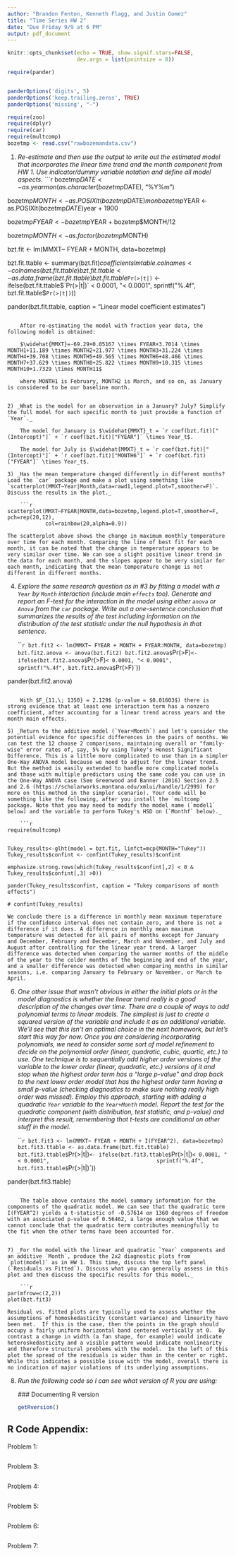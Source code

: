 ```yaml
---
author: "Brandon Fenton, Kenneth Flagg, and Justin Gomez"
title: "Time Series HW 2"
date: "Due Friday 9/9 at 6 PM"
output: pdf_document
---
```

  
```r
knitr::opts_chunk$set(echo = TRUE, show.signif.stars=FALSE,
                      dev.args = list(pointsize = 8))

require(pander)


panderOptions('digits', 5)
panderOptions('keep.trailing.zeros', TRUE)
panderOptions('missing', "-")

require(zoo)
require(dplyr)
require(car)
require(multcomp)
bozetmp <- read.csv("rawbozemandata.csv")
```


1) _Re-estimate and then use the output to write out the estimated model that incorporates the linear time trend and the month component from HW 1. Use indicator/dummy variable notation and define all model aspects._
    ```r
bozetmp$DATE <- as.yearmon(as.character(bozetmp$DATE), "%Y%m")

bozetmp$MONTH <- as.POSIXlt(bozetmp$DATE)$mon
bozetmp$YEAR <- as.POSIXlt(bozetmp$DATE)$year + 1900

bozetmp$FYEAR <- bozetmp$YEAR + bozetmp$MONTH/12

bozetmp$MONTH <- as.factor(bozetmp$MONTH)

bzt.fit <- lm(MMXT~ FYEAR + MONTH, data=bozetmp)

bzt.fit.ttable <- summary(bzt.fit)$coefficients
lmtable.colnames <- colnames(bzt.fit.ttable)
bzt.fit.ttable <- as.data.frame(bzt.fit.ttable)
bzt.fit.ttable$`Pr(>|t|)` <- ifelse(bzt.fit.ttable$`Pr(>|t|)` < 0.0001, "< 0.0001",
                                    sprintf("%.4f", bzt.fit.ttable$`Pr(>|t|)`))

pander(bzt.fit.ttable, caption = "Linear model coefficient estimates")

```
  
    After re-estimating the model with fraction year data, the following model is obtained:

    $\widehat{MMXT}=-69.29+0.05167 \times FYEAR+3.7014 \times MONTH1+11.189 \times MONTH2+21.977 \times MONTH3+31.224 \times MONTH4+39.708 \times MONTH5+49.565 \times MONTH6+48.466 \times MONTH7+37.629 \times MONTH8+25.822 \times MONTH9+10.315 \times MONTH10+1.7329 \times MONTH11$
  
    where MONTH1 is February, MONTH2 is March, and so on, as January is considered to be our baseline month.


2) _What is the model for an observation in a January? July? Simplify the full model for each specific month to just provide a function of `Year`._

    The model for January is $\widehat{MMXT}_t = `r coef(bzt.fit)["(Intercept)"]` + `r coef(bzt.fit)["FYEAR"]` \times Year_t$.

    The model for July is $\widehat{MMXT}_t = `r coef(bzt.fit)["(Intercept)"]` + `r coef(bzt.fit)["MONTH6"]` + `r coef(bzt.fit)["FYEAR"]` \times Year_t$.

3) _Has the mean temperature changed differently in different months? Load the `car` package and make a plot using something like `scatterplot(MMXT~Year|Month,data=rawd1,legend.plot=T,smoother=F)`. Discuss the results in the plot._

    ```r
scatterplot(MMXT~FYEAR|MONTH,data=bozetmp,legend.plot=T,smoother=F, pch=rep(20,12),
            col=rainbow(20,alpha=0.9))
```

    The scatterplot above shows the change in maximum monthly temperature over time for each month. Comparing the line of best fit for each month, it can be noted that the change in temperature appears to be very similar over time. We can see a slight positive linear trend in the data for each month, and the slopes appear to be very similar for each month, indicating that the mean temperature change is not different in different months.

4) _Explore the same research question as in #3 by fitting a model with a `Year` by `Month` interaction (include main `effects` too). Generate and report an F-test for the interaction in the model using either `anova` or `Anova` from the `car` package. Write out a one-sentence conclusion that summarizes the results of the test including information on the distribution of the test statistic under the null hypothesis in that sentence._

    ```r
bzt.fit2 <- lm(MMXT~ FYEAR + MONTH + FYEAR:MONTH, data=bozetmp)
bzt.fit2.anova <- anova(bzt.fit2)
bzt.fit2.anova$`Pr(>F)` <- ifelse(bzt.fit2.anova$`Pr(>F)` < 0.0001, "< 0.0001",
                                  sprintf("%.4f", bzt.fit2.anova$`Pr(>F)`))

pander(bzt.fit2.anova)
```

    With $F_{11,\; 1350} = 2.129$ (p-value = $0.01603$) there is strong evidence that at least one interaction term has a nonzero coefficient, after accounting for a linear trend across years and the month main effects.

5) _Return to the additive model (`Year+Month`) and let's consider the potential evidence for specific differences in the pairs of months. We can test the 12 choose 2 comparisons, maintaining overall or "family-wise" error rates of, say, 5% by using Tukey's Honest Significant Difference. This is a little more complicated to use than in a simpler One-Way ANOVA model because we need to adjust for the linear trend. But the method is easily extended to handle more complicated models and those with multiple predictors using the same code you can use in the One-Way ANOVA case (See Greenwood and Banner (2016) Section 2.5 and 2.6 (https://scholarworks.montana.edu/xmlui/handle/1/2999) for more on this method in the simpler scenario). Your code will be something like the following, after you install the `multcomp` package. Note that you may need to modify the model name (`model1` below) and the variable to perform Tukey's HSD on (`Monthf` below)._

    ```r

require(multcomp)


Tukey_results<-glht(model = bzt.fit, linfct=mcp(MONTH="Tukey"))
Tukey_results$confint <- confint(Tukey_results)$confint

emphasize.strong.rows(which(Tukey_results$confint[,2] < 0 & 
Tukey_results$confint[,3] >0))

pander(Tukey_results$confint, caption = "Tukey comparisons of month effects")

# confint(Tukey_results)
```

    We conclude there is a difference in monthly mean maximum teperature if the confidence interval does not contain zero, and there is not a difference if it does. A difference in monthly mean maximum temperature was detected for all pairs of months except for January and December, February and December, March and November, and July and August after controlling for the linear year trend. A larger difference was detected when comparing the warmer months of the middle of the year to the colder months of the beginning and end of the year, and a smaller difference was detected when comparing months in similar seasons, i.e. comparing January to February or November, or March to April.

6) _One other issue that wasn't obvious in either the initial plots or in the model diagnostics is whether the linear trend really is a good description of the changes over time. There are a couple of ways to add polynomial terms to linear models. The simplest is just to create a squared version of the variable and include it as an additional variable. We'll see that this isn't an optimal choice in the next homework, but let's start this way for now. Once you are considering incorporating polynomials, we need to consider some sort of model refinement to decide on the polynomial order (linear, quadratic, cubic, quartic, etc.) to use. One technique is to sequentially add higher order versions of the variable to the lower order (linear, quadratic, etc.) versions of it and stop when the highest order term has a "large p-value" and drop back to the next lower order model that has the highest order term having a small p-value (checking diagnostics to make sure nothing really high order was missed). Employ this approach, starting with adding a quadratic `Year` variable to the `Year+Month` model. Report the test for the quadratic component (with distribution, test statistic, and p-value) and interpret this result, remembering that t-tests are conditional on other stuff in the model._ 

    ```r
bzt.fit3 <- lm(MMXT~ FYEAR + MONTH + I(FYEAR^2), data=bozetmp)
bzt.fit3.ttable <- as.data.frame(bzt.fit.ttable)
bzt.fit3.ttable$`Pr(>|t|)` <- ifelse(bzt.fit3.ttable$`Pr(>|t|)` < 0.0001, "< 0.0001",
                                    sprintf("%.4f", bzt.fit3.ttable$`Pr(>|t|)`))

pander(bzt.fit3.ttable)
```

    The table above contains the model summary information for the components of the quadratic model. We can see that the quadratic term I(FYEAR^2) yields a t-statistic of -0.57614 on 1360 degrees of freedom with an associated p-value of 0.56462, a large enough value that we cannot conclude that the quadratic term contributes meaningfully to the fit when the other terms have been accounted for.


7) _For the model with the linear and quadratic `Year` components and an additive `Month`, produce the 2x2 diagnostic plots from `plot(model)` as in HW 1. This time, discuss the top left panel (`Residuals vs Fitted`). Discuss what you can generally assess in this plot and then discuss the specific results for this model._ 

    ```r
par(mfrow=c(2,2))
plot(bzt.fit3)
```

    Residual vs. fitted plots are typically used to assess whether the assumptions of homoskedasticity (constant variance) and linearity have been met.  If this is the case, then the points in the graph should occupy a fairly uniform horizontal band centered vertically at 0.  By contrast a change in width (a fan shape, for example) would indicate heteroskedasticity and a visible pattern would indicate nonlinearity and therefore structural problems with the model.  In the left of this plot the spread of the residuals is wider than in the center or right.  While this indicates a possible issue with the model, overall there is no indication of major violations of its underlying assumptions.

8) _Run the following code so I can see what version of R you are using:_

    ### Documenting R version 

    ```r
getRversion()
```

## R Code Appendix:

Problem 1:
```r

```

Problem 3:
```r

```

Problem 4:
```r

```

Problem 5:
```r

```

Problem 6:
```r

```

Problem 7:
```r

```




